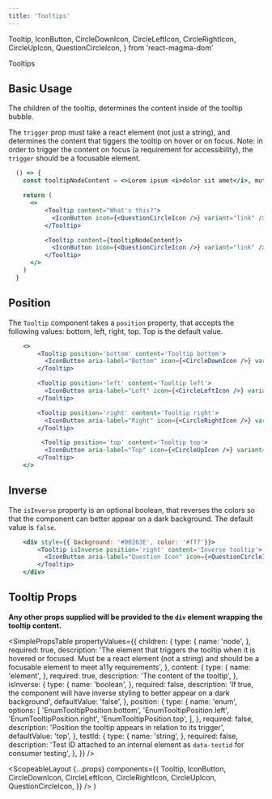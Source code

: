```yaml
---
title: 'Tooltips'
---
```


  Tooltip,
  IconButton,
  CircleDownIcon,
  CircleLeftIcon,
  CircleRightIcon,
  CircleUpIcon,
  QuestionCircleIcon,
} from 'react-magma-dom'

<DocsHeading to="/design/tooltips/" type="design">
  Tooltips
</DocsHeading>

## Basic Usage

The children of the tooltip, determines the content inside of the tooltip bubble.

The `trigger` prop must take a react element (not just a string), and determines the content that tiggers the tooltip on hover or on focus. Note: in order to trigger the content on focus (a requirement for accessibility), the `trigger` should be a focusable element.

```.jsx
  () => {
    const tooltipNodeContent = <>Lorem ipsum <i>dolor sit amet</i>, mutat utroque. Vel molestie invidunt dissentiet no, ut vim iriure.</>

    return (
      <>
          <Tooltip content="What's this?">
            <IconButton icon={<QuestionCircleIcon />} variant="link" />
          </Tooltip>

          <Tooltip content={tooltipNodeContent}>
            <IconButton icon={<QuestionCircleIcon />} variant="link" />
          </Tooltip>
      </>
    )
  }
```

## Position

The `Tooltip` component takes a `position` property, that accepts the following values: bottom, left, right, top. Top is the default value.

```.jsx
    <>
        <Tooltip position='bottom' content='Tooltip bottom'>
          <IconButton aria-label="Bottom" icon={<CircleDownIcon />} variant="link" />
        </Tooltip>

        <Tooltip position='left' content='Tooltip left'>
          <IconButton aria-label="Left" icon={<CircleLeftIcon />} variant="link" />
        </Tooltip>

        <Tooltip position='right' content='Tooltip right'>
          <IconButton aria-label="Right" icon={<CircleRightIcon />} variant="link" />
        </Tooltip>

         <Tooltip position='top' content='Tooltip top'>
          <IconButton aria-label="Top" icon={<CircleUpIcon />} variant="link" />
        </Tooltip>
    </>
```

## Inverse

The `isInverse` property is an optional boolean, that reverses the colors so that the component can better appear on a dark background.
The default value is `false`.

```.jsx
    <div style={{ background: '#00263E', color: '#fff'}}>
        <Tooltip isInverse position='right' content='Inverse tooltip'>
          <IconButton aria-label="Question Icon" icon={<QuestionCircleIcon />} isInverse variant="link" />
        </Tooltip>
    </div>
```

## Tooltip Props

**Any other props supplied will be provided to the `div` element wrapping the tooltip content.**

<SimplePropsTable
  propertyValues={{
    children: {
      type: {
        name: 'node',
      },
      required: true,
      description:
        'The element that triggers the tooltip when it is hovered or focused.  Must be a react element (not a string) and should be a focusable element to meet a11y requirements',
    },
    content: {
      type: {
        name: 'element',
      },
      required: true,
      description: 'The content of the tooltip',
    },
    isInverse: {
      type: {
        name: 'boolean',
      },
      required: false,
      description:
        'If true, the component will have inverse styling to better appear on a dark background',
      defaultValue: 'false',
    },
    position: {
      type: {
        name: 'enum',
        options: [
          'EnumTooltipPosition.bottom',
          'EnumTooltipPosition.left',
          'EnumTooltipPosition.right',
          'EnumTooltipPosition.top',
        ],
      },
      required: false,
      description: 'Position the tooltip appears in relation to its trigger',
      defaultValue: 'top',
    },
    testId: {
      type: {
        name: 'string',
      },
      required: false,
      description:
        'Test ID attached to an internal element as `data-testid` for consumer testing',
    },
  }}
/>

  <ScopeableLayout
    {...props}
    components={{
      Tooltip,
      IconButton,
      CircleDownIcon,
      CircleLeftIcon,
      CircleRightIcon,
      CircleUpIcon,
      QuestionCircleIcon,
    }}
  />
)
